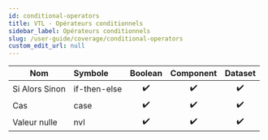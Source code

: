 ```yaml
---
id: conditional-operators
title: VTL - Opérateurs conditionnels
sidebar_label: Opérateurs conditionnels
slug: /user-guide/coverage/conditional-operators
custom_edit_url: null
---
```


| Nom            | Symbole      |      Boolean       |     Component      |      Dataset       |
| -------------- | :----------- | :----------------: | :----------------: | :----------------: |
| Si Alors Sinon | if-then-else | :heavy_check_mark: | :heavy_check_mark: | :heavy_check_mark: |
| Cas            | case         | :heavy_check_mark: | :heavy_check_mark: | :heavy_check_mark: |
| Valeur nulle   | nvl          | :heavy_check_mark: | :heavy_check_mark: | :heavy_check_mark: |
